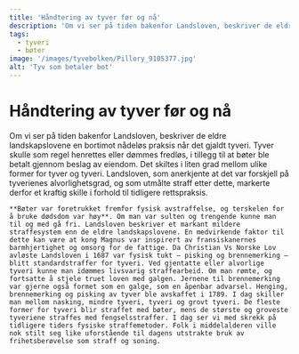 ```yaml
---
title: 'Håndtering av tyver før og nå'
description: 'Om vi ser på tiden bakenfor Landsloven, beskriver de eldre landskapslovene en bortimot nådeløs praksis når det gjaldt tyveri.'
tags:
  - tyveri
  - bøter
image: '/images/tyvebolken/Pillory_9105377.jpg'
alt: 'Tyv som betaler bot'
---
```


  

 
# Håndtering av tyver før og nå

<Spacer height={10} />

<Container stil="initial">
    Om vi ser på tiden bakenfor Landsloven, beskriver de eldre landskapslovene en bortimot nådeløs praksis når det gjaldt tyveri. 
    Tyver skulle som regel henrettes eller dømmes fredløs, i tillegg til at bøter ble betalt gjennom beslag av eiendom. Det skiltes i liten grad mellom ulike former for tyver og tyveri. Landsloven, som anerkjente at det var forskjell på tyverienes alvorlighetsgrad, og som utmålte straff etter dette, markerte derfor et kraftig skille i forhold til tidligere rettspraksis. 
    
    **Bøter var foretrukket fremfor fysisk avstraffelse, og terskelen for å bruke dødsdom var høy**. Om man var sulten og trengende kunne man til og med gå fri. Landsloven beskriver et markant mildere straffesystem enn de eldre landskapslovene. En medvirkende faktor til dette kan være at kong Magnus var inspirert av fransiskanernes barmhjertighet og omsorg for de fattige. Da Christian Vs Norske Lov avløste Landsloven i 1687 var fysisk tukt – pisking og brennemerking – blitt standardstraffer for tyveri. Ved gjentatte eller alvorlige tyveri kunne man idømmes livsvarig straffearbeid. Om man rømte, og fortsatte å stjele truet loven med galgen. Jernene til brennemerking var gjerne også formet som en galge, som en åpenbar advarsel. Henging, brennemerking og pisking av tyver ble avskaffet i 1789. I dag skiller man mellom nasking, mindre tyveri, tyveri og grovt tyveri. De fleste former for tyveri blir straffet med bøter, mens de største og groveste tyveriene straffes med fengselsstraffer. I dag ser vi med skrekk på tidligere tiders fysiske straffemetoder. Folk i middelalderen ville nok stilt seg like uforstående til dagens utstrakte bruk av frihetsberøvelse som straff og soning. 
    
    
</Container>

<Spacer height={50} />

<Blockquote
    quote='I middelalderen var fengsel nesten ukjent, selv om man kunne sitte i varetekt frem til rettergang og dom. Frihetsberøvelse er noe som kom med senere tankegods.'
    footer=''
    image = '/images/tyver.jpg' 
    alt='tyveri illustrasjonsbilde'
    gold={0}
    full={1}
/>

